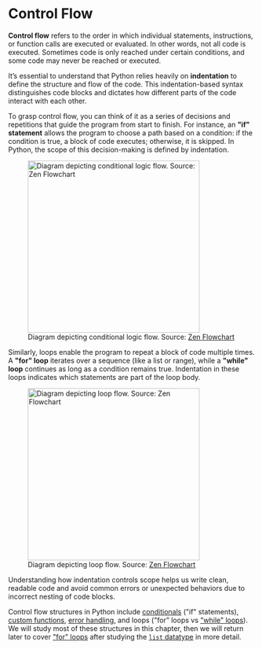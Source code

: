 # Control Flow

**Control flow** refers to the order in which individual statements, instructions, or function calls are executed or evaluated. In other words, not all code is executed. Sometimes code is only reached under certain conditions, and some code may never be reached or executed.


It's essential to understand that Python relies heavily on **indentation** to define the structure and flow of the code. This indentation-based syntax distinguishes code blocks and dictates how different parts of the code interact with each other.



To grasp control flow, you can think of it as a series of decisions and repetitions that guide the program from start to finish. For instance, an **\"if\" statement** allows the program to choose a path based on a condition: if the condition is true, a block of code executes; otherwise, it is skipped. In Python, the scope of this decision-making is defined by indentation.

![Diagram depicting conditional logic flow. Source: [Zen Flowchart](https://www.zenflowchart.com/guides/if-else-flowchart)](../../../images/control-flow-if-else.png){height=350}

Similarly, loops enable the program to repeat a block of code multiple times. A **\"for\" loop** iterates over a sequence (like a list or range), while a **\"while\" loop** continues as long as a condition remains true. Indentation in these loops indicates which statements are part of the loop body.

![Diagram depicting loop flow. Source: [Zen Flowchart](https://www.zenflowchart.com/blog/for-loop-flowchart)](../../../images/control-flow-loops.png){height=350}

Understanding how indentation controls scope helps us write clean, readable code and avoid common errors or unexpected behaviors due to incorrect nesting of code blocks.




Control flow structures in Python include [conditionals](onditional-logic.qmd) (\"if\" statements), [custom functions](custom-functions.qmd), [error handling](errors.qmd), and loops (\"for" loops vs [\"while\" loops](while-loops.qmd)). We will study most of these structures in this chapter, then we will return later to cover [\"for\" loops](../../data-processing/for-loops.qmd) after studying the [`list` datatype](../container-datatypes/lists.qmd) in more detail.
